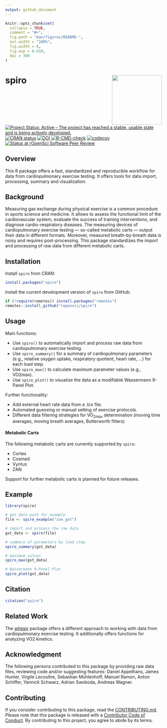 ```yaml
---
output: github_document
---
```


<!-- README.md is generated from README.Rmd. Please edit that file -->

```r
knitr::opts_chunk$set(
  collapse = TRUE,
  comment = "#>",
  fig.path = "man/figures/README-",
  out.width = "100%",
  fig.width = 6,
  fig.asp = 0.618,
  dpi = 300
)
```

# spiro <img src="man/figures/spiro_logo.png" align="right" width = "160" />   
<!-- badges: start -->
[![Project Status: Active – The project has reached a stable, usable state and is being actively developed.](https://www.repostatus.org/badges/latest/active.svg)](https://www.repostatus.org/#active)
[![CRAN status](https://www.r-pkg.org/badges/version/spiro)](https://CRAN.R-project.org/package=spiro)
[![DOI](https://joss.theoj.org/papers/10.21105/joss.05089/status.svg)](https://doi.org/10.21105/joss.05089)
[![R-CMD-check](https://github.com/ropensci/spiro/workflows/R-CMD-check/badge.svg)](https://github.com/ropensci/spiro/actions)
[![codecov](https://codecov.io/gh/ropensci/spiro/branch/main/graph/badge.svg)](https://app.codecov.io/gh/ropensci/spiro)
[![Status at rOpenSci Software Peer Review](https://badges.ropensci.org/541_status.svg)](https://github.com/ropensci/software-review/issues/541)
<!-- badges: end -->

## Overview

This R package offers a fast, standardized and reproducible workflow for data
from cardiopulmonary exercise testing. It offers tools for data import,
processing, summary and visualization.

## Background

Measuring gas exchange during physical exercise is a common procedure in sports science and medicine. It allows to assess the functional limit of the cardiovascular system, evaluate the success of training interventions, and diagnose cardio-respiratory diseases. The measuring devices of cardiopulmonary exercise testing --- so-called metabolic carts --- output their data in different formats. Moreover, measured breath-by-breath data is noisy and requires post-processing. This package standardizes the import and processing of raw data from different metabolic carts.

## Installation

Install `spiro` from CRAN:

``` r
install.packages("spiro")
```

Install the current development version of `spiro` from GitHub:

``` r
if (!require(remotes)) install.packages("remotes")
remotes::install_github("ropensci/spiro")
```

## Usage

Main functions:

* Use `spiro()` to automatically import and process raw data from
  cardiopulmonary exercise testing.
* Use `spiro_summary()`  for a summary of cardiopulmonary parameters (e.g., relative oxygen uptake, respiratory quotient, heart rate, ...) for each load step.
* Use `spiro_max()` to calculate maximum parameter values (e.g., VO2max).
* Use `spiro_plot()` to visualize the data as a modifiable Wassermann 9-Panel Plot.

Further functionality:

* Add external heart rate data from a .tcx file.
* Automated guessing or manual setting of exercise protocols.
* Different data filtering strategies for VO~2max~ determination (moving time averages, moving breath averages, Butterworth filters)
  
#### Metabolic Carts

The following metabolic carts are currently supported by `spiro`:

* Cortex
* Cosmed
* Vyntus
* ZAN

Support for further metabolic carts is planned for future releases.

## Example

```r
library(spiro)

# get data path for example
file <- spiro_example("zan_gxt")

# import and process the raw data
gxt_data <- spiro(file)

# summary of parameters by load step
spiro_summary(gxt_data)

# maximum values
spiro_max(gxt_data)

# Wassermann 9-Panel Plot
spiro_plot(gxt_data)
```

## Citation

```r
citation("spiro")
```

## Related Work

The [whippr](https://github.com/fmmattioni/whippr) package offers a different
approach to working with data from cardiopulmonary exercise testing. It
additionally offers functions for analyzing VO2 kinetics.

## Acknowledgment

The following persons contributed to this package by providing raw data files, reviewing code and/or suggesting features:
Daniel Appelhans, James Hunter, Virgile Lecoultre, Sebastian Mühlenhoff, Manuel Ramon, Anton Schiffer, Yannick Schwarz, Adrian Swoboda, Andreas Wagner.

## Contributing

If you consider contributing to this package, read the [CONTRIBUTING.md](https://github.com/ropensci/spiro/blob/main/.github/CONTRIBUTING.md). Please note that this package is released with a [Contributor Code of Conduct](https://ropensci.org/code-of-conduct/). By contributing to this project, you agree to abide by its terms.
